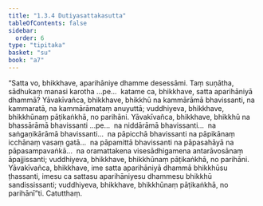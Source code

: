 ```yaml
---
title: "1.3.4 Dutiyasattakasutta"
tableOfContents: false
sidebar:
  order: 6
type: "tipitaka"
basket: "su"
book: "a7"
---
```



<DynamicBreadcrumb />

<Division number="24" book="a7">

<Paragraph number="128" book="a7">
“Satta vo, bhikkhave, aparihāniye dhamme desessāmi. Taṃ suṇātha, sādhukaṃ manasi karotha …pe…  katame ca, bhikkhave, satta aparihāniyā dhammā?
</Paragraph>

<Paragraph number="129" book="a7">
Yāvakīvañca, bhikkhave, bhikkhū na kammārāmā bhavissanti, na kammaratā, na kammārāmataṃ anuyuttā; vuddhiyeva, bhikkhave, bhikkhūnaṃ pāṭikaṅkhā, no parihāni.
</Paragraph>

<Paragraph number="130" book="a7">
Yāvakīvañca, bhikkhave, bhikkhū na bhassārāmā bhavissanti …pe…  na niddārāmā bhavissanti…  na saṅgaṇikārāmā bhavissanti…  na pāpicchā bhavissanti na pāpikānaṃ icchānaṃ vasaṃ gatā…  na pāpamittā bhavissanti na pāpasahāyā na pāpasampavaṅkā…  na oramattakena visesādhigamena antarāvosānaṃ āpajjissanti; vuddhiyeva, bhikkhave, bhikkhūnaṃ pāṭikaṅkhā, no parihāni.
</Paragraph>

<Paragraph number="131" book="a7">
Yāvakīvañca, bhikkhave, ime satta aparihāniyā dhammā bhikkhūsu ṭhassanti, imesu ca sattasu aparihāniyesu dhammesu bhikkhū sandississanti; vuddhiyeva, bhikkhave, bhikkhūnaṃ pāṭikaṅkhā, no parihānī”ti.

</Paragraph>
</Division>

<Paragraph number="132" type="center" book="a7">
Catutthaṃ.
</Paragraph>